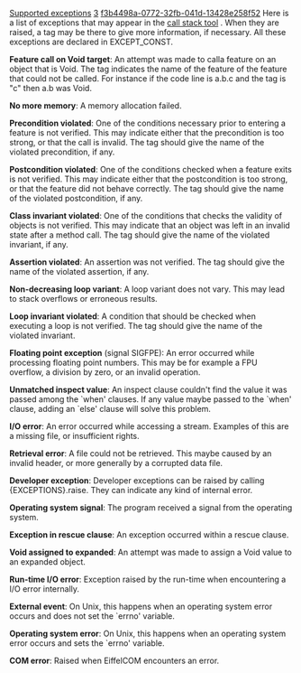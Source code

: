 [[Property:title|Supported exceptions]]
[[Property:weight|3]]
[[Property:uuid|f3b4498a-0772-32fb-041d-13428e258f52]]
Here is a list of exceptions that may appear in the [[Call stack tool: Interface|call stack tool]] . When they are raised, a tag may be there to give more information, if necessary. All these exceptions are declared in <eiffel>EXCEPT_CONST</eiffel>. 

'''Feature call on Void target''': An attempt was made to calla feature on an object that is Void. The tag indicates the name of the feature of the feature that could not be called. For instance if the code line is <eiffel>a.b.c</eiffel> and the tag is "c" then <eiffel>a.b</eiffel> was Void. 

'''No more memory''': A memory allocation failed. 

'''Precondition violated''': One of the conditions necessary prior to entering a feature is not verified. This may indicate either that the precondition is too strong, or that the call is invalid. The tag should give the name of the violated precondition, if any. 

'''Postcondition violated''': One of the conditions checked when a feature exits is not verified. This may indicate either that the postcondition is too strong, or that the feature did not behave correctly. The tag should give the name of the violated postcondition, if any. 

'''Class invariant violated''': One of the conditions that checks the validity of objects is not verified. This may indicate that an object was left in an invalid state after a method call. The tag should give the name of the violated invariant, if any. 

'''Assertion violated''': An assertion was not verified. The tag should give the name of the violated assertion, if any. 

'''Non-decreasing loop variant''': A loop variant does not vary. This may lead to stack overflows or erroneous results. 

'''Loop invariant violated''': A condition that should be checked when executing a loop is not verified. The tag should give the name of the violated invariant. 

'''Floating point exception''' (signal SIGFPE): An error occurred while processing floating point numbers. This may be for example a FPU overflow, a division by zero, or an invalid operation. 

'''Unmatched inspect value''': An inspect clause couldn't find the value it was passed among the `when' clauses. If any value maybe passed to the `when' clause, adding an `else' clause will solve this problem. 

'''I/O error''': An error occurred while accessing a stream. Examples of this are a missing file, or insufficient rights. 

'''Retrieval error''': A file could not be retrieved. This maybe caused by an invalid header, or more generally by a corrupted data file. 

'''Developer exception''': Developer exceptions can be raised by calling {<eiffel>EXCEPTIONS</eiffel>}.<eiffel>raise</eiffel>. They can indicate any kind of internal error. 

'''Operating system signal''': The program received a signal from the operating system. 

'''Exception in rescue clause''': An exception occurred within a rescue clause. 

'''Void assigned to expanded''': An attempt was made to assign a Void value to an expanded object. 

'''Run-time I/O error''': Exception raised by the run-time when encountering a I/O error internally. 

'''External event''': On Unix, this happens when an operating system error occurs and does not set the `errno' variable. 

'''Operating system error''': On Unix, this happens when an operating system error occurs and sets the `errno' variable. 

'''COM error''': Raised when EiffelCOM encounters an error. 




